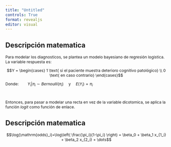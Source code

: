 ```yaml
---
title: "Untitled"
controls: True
format: revealjs
editor: visual
---
```


## Descripción matematica

::: {style="font-size: 87%;"}
Para modelar los diagnosticos, se plantea un modelo bayesiano de regresión logistica. La variable respuesta es:

$$Y = \begin{cases}
1 \text{ si el paciente muestra deterioro cognitivo patológico} \\
0 \text{ en caso contrario}
\end{cases}$$

Donde:  $\; \; \; \; \; \; \; \; Y_i|\pi_i \sim  Bernoulli(\pi_i) \; \; \; \;$  y  $\; \; \; \; E(Y_i) = \pi_i$

\

Entonces, para pasar a modelar una recta en vez de la variable dicotomica, se aplica la función *logit* como función de enlace.   

:::

## Descripción matematica

::: {style="font-size: 87%;"}

$$\log(\mathrm{odds}_i)=\log\left( \frac{\pi_i}{1-\pi_i} \right) = \beta_0 + \beta_1 x_{1_i} + \beta_2 x_{2_i} + \dots$$






:::
















